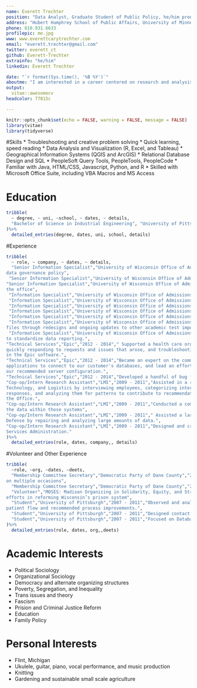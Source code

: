 ```yaml
---
name: Everett Trechter
position: "Data Analyst, Graduate Student of Public Policy, he/him pronouns"
address: "Hubert Humphrey School of Public Affairs, University of Minnesota"
phone: 810.931.6633
profilepic: me.jpg
www: www.everettcarytrechter.com
email: "everett.trechter@gmail.com"
twitter: everett_ct
github: Everett-Trechter
extrainfo: "he/him"
linkedin: Everett Trechter

date: "`r format(Sys.time(), '%B %Y')`"
aboutme: "I am interested in a career centered on research and analysis in the realm of policy, political sociology, and organizational sociology, particularly in the realms of education, family policy, and network effects."
output: 
  vitae::awesomecv
headcolor: 77815c

---
```


```r
knitr::opts_chunk$set(echo = FALSE, warning = FALSE, message = FALSE)
library(vitae)
library(tidyverse)
```

#Skills
 * Troubleshooting and creative problem solving
 * Quick learning, speed reading
 * Data Analysis and Visualization (R, Excel, and Tableau)
 * Geographical Information Systems (QGIS and ArcGIS)
 * Relational Database Design and SQL
 * PeopleSoft Query Tools, PeopleTools, PeopleCode
 * Familiar with Java, HTML/CSS, Javascript, Python, and R
 * Skilled with Microsoft Office Suite, including VBA Macros and MS Access


# Education
```r
tribble(
  ~ degree, ~ uni, ~school, ~ dates, ~ details,
  "Bachelor of Science in Industrial Engineering", "University of Pittsburgh","Swanson School of Engineering","2007 - 2011","Magna Cum Laude","Masters of Public Policy","University of Minnesota","Hubert H Humphrey School of Public Affairs","2019-2021(preditcted)","In progress, focusing on policy analysis and social policy"
)%>%
  detailed_entries(degree, dates, uni, school, details)
```

#Experience
```r
tribble(
  ~ role, ~ company, ~ dates, ~ details,
  "Senior Information Specialist","University of Wisconsin Office of Admissions and Recruitment","2017 - 2019","Represented OAR on various campus committees to help coordinate campus wide
data governance policy",
 "Senior Information Specialist","University of Wisconsin Office of Admissions and Recruitment","2017 - 2019","Found various data sources and angles of analysis to direct marketing strategies",
"Senior Information Specialist","University of Wisconsin Office of Admissions and Recruitment","2017 - 2019","Continued finding needs and uses for data visualization dashboards throughout
the office",
 "Information Specialist","University of Wisconsin Office of Admissions and Recruitment","2014 - 2017","Supported collection and processing of prospective applicant data.",
 "Information Specialist","University of Wisconsin Office of Admissions and Recruitment","2014 - 2017","Analyzed applicant and recruiting data in reports to support decision making.",
 "Information Specialist","University of Wisconsin Office of Admissions and Recruitment","2014 - 2017","Began use of geographical data and maps for recruitment decision making.",
 "Information Specialist","University of Wisconsin Office of Admissions and Recruitment","2014 - 2017","Developed an inventory tracking database for recruiting supplies.",
 "Information Specialist","University of Wisconsin Office of Admissions and Recruitment","2014 - 2017","Handled many on-going and ad-hoc data requests from campus partners, counselors, and others.",
 "Information Specialist","University of Wisconsin Office of Admissions and Recruitment","2014 - 2017","Implemented technical imports of the SAT, ACT, and other academic test data
files through redesigns and ongoing updates to other academic test imports.",
 "Information Specialist","University of Wisconsin Office of Admissions and Recruitment","2014 - 2017","Represented the Admissions Office in the University-wide Data Integrity Group
to standardize data reporting.",
"Technical Services","Epic","2012 - 2014"," Supported a health care organization through installing, optimizing, and upgrading Epic software. This included planning and overseeing long term projects,
quickly responding to requests and issues that arose, and troubleshooting bugs
in the Epic software.",
"Technical Services","Epic","2012 - 2014","Became an expert on the communication infrastructure needed for Epic's mobile
applications to connect to our customer's databases, and lead an effort to change
our recommended server configuration.",
"Technical Services","Epic","2012 - 2014","Developed a handful of bug fixes and enhancements to our ambulatory and handheld software.",
"Cop-op/Intern Research Assistant","LMI","2009 - 2011","Assisted in a review of the Office of the Undersecretary of Defense for Acquisition,
Technology, and Logistics by interviewing employees, categorizing interviewee
responses, and analyzing them for patterns to contribute to recommendations to
the Office.",
"Cop-op/Intern Research Assistant","LMI","2009 - 2011","Conducted a comparison of operating and support costs of military materiel gathered from various sources into multiple data systems, and assessed the validity of
the data within those systems",
"Cop-op/Intern Research Assistant","LMI","2009 - 2011"," Assisted a large scale study on the cost of corrosion to the U.S. Department of
Defense by repairing and analyzing large amounts of data.",
"Cop-op/Intern Research Assistant","LMI","2009 - 2011","Designed and created relational database and accompanying user interface to assess and rewrite Product/Service purchasing codes for the United States General
Services Administration."
)%>%
  detailed_entries(role, dates, company,, details)
```

#Volunteer and Other Experience 
```r
tribble(
  ~role, ~org, ~dates, ~deets,
  "Membership Committee Secretary","Democratic Party of Dane County","2017 - Present","Interviewed and worked with a number of experienced members of the Democratic Party of Wisconsin to create a presentation to introduce the organizational structure of the Democratic Party to other newcomers, which I then presented
on multiple occasions",
  "Membership Committee Secretary","Democratic Party of Dane County","2017 - Present","Facilitated the planning of multiple community events, several with 100+ attendees",
  "Volunteer","MOSES: Madison Organizing in Solidarity, Equity, and Strength","2016 - 2017","Helped implement CiviCRM and a new installation of WordPress to help their
efforts in reforming Wisconsin’s prison system",
  "Student","University of Pittsburgh","2007 - 2011","Observed and analyzed patient trac and work flows in the Pittsburgh Veterans Affairs Emergency Department as senior project, culminating in a model of
patient flow and recommended process improvements.",
  "Student","University of Pittsburgh","2007 - 2011","Designed contact database for Urban Youth Action, a non-profit in Pittsburgh that tutors and mentors high schoolers.",
  "Student","University of Pittsburgh","2007 - 2011","Focused on Databases and Computer Science."
)%>%
  detailed_entries(role, dates, org,,deets)
```

# Academic Interests
 * Political Sociology
 * Organizational Sociology
 * Democracy and alternate organizing structures
 * Poverty, Segregation, and Inequality
 * Trans issues and theory
 * Fascism
 * Prision and Criminal Justice Reform
 * Education
 * Family Policy
 
# Personal Interests
 * Flint, Michigan
 * Ukulele, guitar, piano, vocal performance, and music production
 * Knitting
 * Gardening and sustainable small scale agriculture

